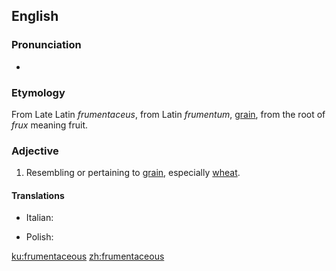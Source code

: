 ==English==

===Pronunciation===
* {{rhymes|eɪʃəs|lang=en}}

===Etymology===
From Late Latin ''frumentaceus'', from Latin ''frumentum'', [[grain]], from the root of ''frux'' meaning fruit.

===Adjective===
{{en-adj}}

# Resembling or pertaining to [[grain]], especially [[wheat]].

====Translations====
{{trans-top|resembling or pertaining to grain, especially wheat}}
* Italian: {{t|it|frumentaceo}}
{{trans-mid}}
* Polish: {{t+|pl|zbożowy|m}}
{{trans-bottom}}

[[ku:frumentaceous]]
[[zh:frumentaceous]]